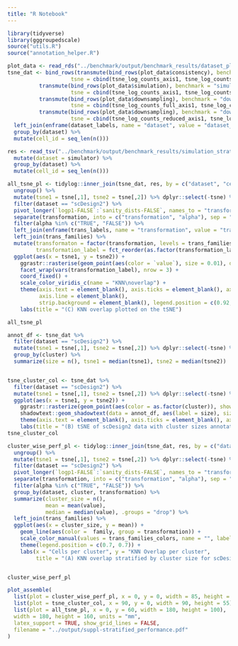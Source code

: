 ```yaml
---
title: "R Notebook"
---
```





```r
library(tidyverse)
library(gggroupedscale)
source("utils.R")
source("annotation_helper.R")
```

```r
plot_data <- read_rds("../benchmark/output/benchmark_results/dataset_plot_data.RDS")
tsne_dat <- bind_rows(transmute(bind_rows(plot_data$consistency), benchmark = "consistency", dataset = name, cluster, 
                    tsne = cbind(tsne_log_counts_axis1, tsne_log_counts_axis2)),
          transmute(bind_rows(plot_data$simulation), benchmark = "simulation", dataset = simulator, cluster, 
                    tsne = cbind(tsne_log_counts_axis1, tsne_log_counts_axis2)),
          transmute(bind_rows(plot_data$downsampling), benchmark = "downsampling_full", dataset = name, cluster, 
                    tsne = cbind(tsne_log_counts_full_axis1, tsne_log_counts_full_axis2)),
          transmute(bind_rows(plot_data$downsampling), benchmark = "downsampling_reduced", dataset = name, cluster, 
                    tsne = cbind(tsne_log_counts_reduced_axis1, tsne_log_counts_reduced_axis2))) %>%
  left_join(enframe(dataset_labels, name = "dataset", value = "dataset_label")) %>%
  group_by(dataset) %>%
  mutate(cell_id = seq_len(n()))

res <- read_tsv("../benchmark/output/benchmark_results/simulation_stratefication_results.tsv") %>%
  mutate(dataset = simulator) %>%
  group_by(dataset) %>%
  mutate(cell_id = seq_len(n()))
```


```r
all_tsne_pl <- tidylog::inner_join(tsne_dat, res, by = c("dataset", "cell_id")) %>%
  ungroup() %>%
  mutate(tsne1 = tsne[,1], tsne2 = tsne[,2]) %>% dplyr::select(-tsne) %>%
  filter(dataset == "scDesign2") %>%
  pivot_longer(`logp1-FALSE`:`sanity_dists-FALSE`, names_to = "transformation", values_to = "value") %>%
  separate(transformation, into = c("transformation", "alpha"), sep = "-") %>%
  filter(alpha %in% c("TRUE", "FALSE")) %>%
  left_join(enframe(trans_labels, name = "transformation", value = "transformation_label")) %>%
  left_join(trans_families) %>%
  mutate(transformaton = factor(transformation, levels = trans_families$transformation),
         transformation_label = fct_reorder(as.factor(transformation_label), as.numeric(transformaton))) %>%
  ggplot(aes(x = tsne1, y = tsne2)) +
    ggrastr::rasterise(geom_point(aes(color = `value`), size = 0.01), dpi = 300, scale = 0.6) +
    facet_wrap(vars(transformation_label), nrow = 3) +
    coord_fixed() +
    scale_color_viridis_c(name = "KNN\noverlap") +
    theme(axis.text = element_blank(), axis.ticks = element_blank(), axis.title = element_blank(),
          axis.line = element_blank(),
          strip.background = element_blank(), legend.position = c(0.92, 0.17)) +
    labs(title = "(C) KNN overlap plotted on the tSNE")

all_tsne_pl
```


```r
annot_df <- tsne_dat %>%
  filter(dataset == "scDesign2") %>%
  mutate(tsne1 = tsne[,1], tsne2 = tsne[,2]) %>% dplyr::select(-tsne) %>%
  group_by(cluster) %>%
  summarize(size = n(), tsne1 = median(tsne1), tsne2 = median(tsne2))


tsne_cluster_col <- tsne_dat %>%
  filter(dataset == "scDesign2") %>%
  mutate(tsne1 = tsne[,1], tsne2 = tsne[,2]) %>% dplyr::select(-tsne) %>%
  ggplot(aes(x = tsne1, y = tsne2)) +
    ggrastr::rasterize(geom_point(aes(color = as.factor(cluster)), show.legend = FALSE, size = 0.1), dpi = 300, scale = 0.6) +
    shadowtext::geom_shadowtext(data = annot_df, aes(label = size), size = font_size_small / .pt, color = "black", bg.color = "white") +
    theme(axis.text = element_blank(), axis.ticks = element_blank(), axis.title = element_blank()) +
    labs(title = "(B) tSNE of scDesign2 data with cluster sizes annotated")
tsne_cluster_col
```


```r
cluster_wise_perf_pl <- tidylog::inner_join(tsne_dat, res, by = c("dataset", "cell_id")) %>%
  ungroup() %>%
  mutate(tsne1 = tsne[,1], tsne2 = tsne[,2]) %>% dplyr::select(-tsne) %>%
  filter(dataset == "scDesign2") %>%
  pivot_longer(`logp1-FALSE`:`sanity_dists-FALSE`, names_to = "transformation", values_to = "value") %>%
  separate(transformation, into = c("transformation", "alpha"), sep = "-") %>%
  filter(alpha %in% c("TRUE", "FALSE")) %>%
  group_by(dataset, cluster, transformation) %>% 
  summarize(cluster_size = n(),
            mean = mean(value),
            median = median(value), .groups = "drop") %>%
  left_join(trans_families) %>%
  ggplot(aes(x = cluster_size, y = mean)) +
    geom_line(aes(color =  family, group = transformation)) +
    scale_color_manual(values = trans_families_colors, name = "", labels = trans_families_labels) +
    theme(legend.position = c(0.7, 0.7)) +
    labs(x = "Cells per cluster", y = "KNN Overlap per cluster",
         title = "(A) KNN overlap stratified by cluster size for scDesign2")


cluster_wise_perf_pl
```



```r
plot_assemble(
  list(plot = cluster_wise_perf_pl, x = 0, y = 0, width = 85, height = 60),
  list(plot = tsne_cluster_col, x = 90, y = 0, width = 90, height = 55),
  list(plot = all_tsne_pl, x = 0, y = 60, width = 180, height = 100),
  width = 180, height = 160, units = "mm",
  latex_support = TRUE, show_grid_lines = FALSE,
  filename = "../output/suppl-stratified_performance.pdf"
)
```


